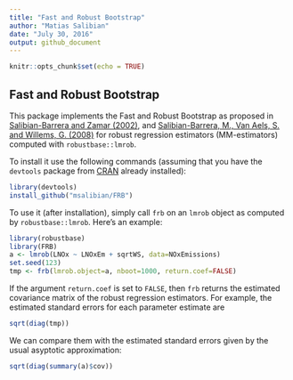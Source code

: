 ```yaml
---
title: "Fast and Robust Bootstrap"
author: "Matias Salibian"
date: "July 30, 2016"
output: github_document
---
```


```r
knitr::opts_chunk$set(echo = TRUE)
```

## Fast and Robust Bootstrap

This package implements the Fast and Robust Bootstrap as proposed in 
[Salibian-Barrera and Zamar (2002)](http://dx.doi.org/10.1214/aos/1021379865), and
[Salibian-Barrera, M., Van Aels, S. and Willems, G. (2008)](http://dx.doi.org/10.1007/s10260-007-0048-6) for robust regression estimators (MM-estimators) computed with 
`robustbase::lmrob`. 

To install it use the following commands (assuming that you have
the `devtools` package from [CRAN](https://cran.r-project.org) 
already installed): 
```R
library(devtools)
install_github("msalibian/FRB")
```
To use it (after installation), simply call `frb` on an `lmrob` object as computed 
by `robustbase::lmrob`. Here's an example:
```R
library(robustbase)
library(FRB)
a <- lmrob(LNOx ~ LNOxEm + sqrtWS, data=NOxEmissions)
set.seed(123)
tmp <- frb(lmrob.object=a, nboot=1000, return.coef=FALSE)
```
If the argument `return.coef` is set to `FALSE`, then
`frb` returns the estimated covariance matrix of the
robust regression estimators. For example, the
estimated standard errors for each parameter estimate
are
```R
sqrt(diag(tmp))
```
We can compare them with the 
estimated standard errors given by the usual
asyptotic approximation:
```R
sqrt(diag(summary(a)$cov))
```


